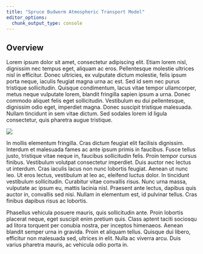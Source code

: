 ```yaml
---
title: "Spruce Budworm Atmospheric Transport Model"
editor_options: 
  chunk_output_type: console
---
```


## Overview

Lorem ipsum dolor sit amet, consectetur adipiscing elit. Etiam lorem
nisl, dignissim nec tempus eget, aliquam ac eros. Pellentesque molestie
ultrices nisl in efficitur. Donec ultricies, ex vulputate dictum
molestie, felis ipsum porta neque, iaculis feugiat magna urna ac est.
Sed id sem nec purus tristique sollicitudin. Quisque condimentum, lacus
vitae tempor ullamcorper, metus neque vulputate lorem, blandit fringilla
sapien ipsum a urna. Donec commodo aliquet felis eget sollicitudin.
Vestibulum eu dui pellentesque, dignissim odio eget, imperdiet magna.
Donec suscipit tristique malesuada. Nullam tincidunt in sem vitae
dictum. Sed sodales lorem id ligula consectetur, quis pharetra augue
tristique.

<!-- NOTE: use latest map here -->
![](outputs/dispersal/2025/SBW_Flight_2025.gif)

In mollis elementum fringilla. Cras dictum feugiat elit facilisis
dignissim. Interdum et malesuada fames ac ante ipsum primis in faucibus.
Fusce tellus justo, tristique vitae neque in, faucibus sollicitudin
felis. Proin tempor cursus finibus. Vestibulum volutpat consectetur
imperdiet. Duis auctor nec lectus ut interdum. Cras iaculis lacus non
nunc lobortis feugiat. Aenean ut nunc leo. Ut eros lectus, vestibulum at
leo ac, eleifend luctus dolor. In tincidunt vestibulum sollicitudin.
Curabitur vitae convallis risus. Nunc urna massa, vulputate ac ipsum eu,
mattis lacinia nisl. Praesent ante lectus, dapibus quis auctor in,
convallis sed nisi. Nullam in elementum est, id pulvinar tellus. Cras
finibus dapibus risus ac lobortis.

Phasellus vehicula posuere mauris, quis sollicitudin ante. Proin
lobortis placerat neque, eget suscipit enim pretium quis. Class aptent
taciti sociosqu ad litora torquent per conubia nostra, per inceptos
himenaeos. Aenean blandit semper urna in gravida. Proin et aliquam
tellus. Quisque dui libero, efficitur non malesuada sed, ultrices in
elit. Nulla ac viverra arcu. Duis varius pharetra mauris, ac vehicula
odio porta in.
